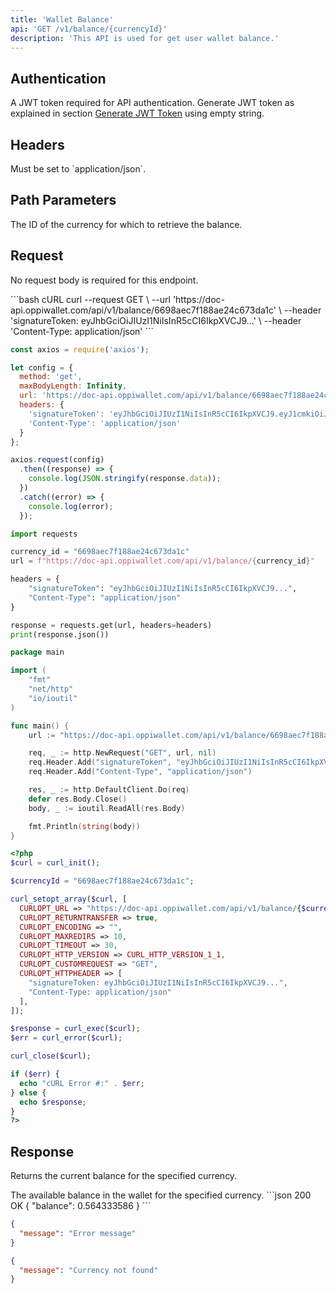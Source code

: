 ```yaml
---
title: 'Wallet Balance'
api: 'GET /v1/balance/{currencyId}'
description: 'This API is used for get user wallet balance.'
---
```


## Authentication

<ParamField header="signatureToken" type="string" required>
  A JWT token required for API authentication.
Generate JWT token as explained in section <a href="/authentication/generate-jwt-token">Generate JWT Token</a> using empty string.
</ParamField>

## Headers

<ParamField header="Content-Type" type="string" required>
  Must be set to `application/json`.
</ParamField>

## Path Parameters

<ParamField path="currencyId" type="string" required>
  The ID of the currency for which to retrieve the balance.
</ParamField>

## Request

No request body is required for this endpoint.

<RequestExample>
```bash cURL
curl --request GET \
  --url 'https://doc-api.oppiwallet.com/api/v1/balance/6698aec7f188ae24c673da1c' \
  --header 'signatureToken: eyJhbGciOiJIUzI1NiIsInR5cCI6IkpXVCJ9...' \
  --header 'Content-Type: application/json'
```

```javascript JavaScript
const axios = require('axios');

let config = {
  method: 'get',
  maxBodyLength: Infinity,
  url: 'https://doc-api.oppiwallet.com/api/v1/balance/6698aec7f188ae24c673da1c',
  headers: { 
    'signatureToken': 'eyJhbGciOiJIUzI1NiIsInR5cCI6IkpXVCJ9.eyJ1cmkiOiJjcmVhdGVUcmFuc2FjdGlvblJlcXVlc3QiLCJpYXQiOjE3MTUxNTM2NTQsImV4cCI6MTcxNTE1MzcwOSwia2V5Ijoicmh0TmJELU9yTFQteFp3M3QtMkpFWnR4Iiwic2lnbmF0dXJlU3RyaW5nIjoiMWVjY2M1NDc0YWZiMzU4NDExNDEzNjBkOGQ0MDBlMWYxOWIzNRjYzVkM2YxNTRjNmQ5YjViNSJ9.JuF7d8Oc4EyMvm7s5g3CN9L9Wbl_TFI_yO8jt20dvHw',
    'Content-Type': 'application/json'
  }
};

axios.request(config)
  .then((response) => {
    console.log(JSON.stringify(response.data));
  })
  .catch((error) => {
    console.log(error);
  });
```

```python Python
import requests

currency_id = "6698aec7f188ae24c673da1c"
url = f"https://doc-api.oppiwallet.com/api/v1/balance/{currency_id}"

headers = {
    "signatureToken": "eyJhbGciOiJIUzI1NiIsInR5cCI6IkpXVCJ9...",
    "Content-Type": "application/json"
}

response = requests.get(url, headers=headers)
print(response.json())
```

```go Go
package main

import (
	"fmt"
	"net/http"
	"io/ioutil"
)

func main() {
	url := "https://doc-api.oppiwallet.com/api/v1/balance/6698aec7f188ae24c673da1c"

	req, _ := http.NewRequest("GET", url, nil)
	req.Header.Add("signatureToken", "eyJhbGciOiJIUzI1NiIsInR5cCI6IkpXVCJ9...")
	req.Header.Add("Content-Type", "application/json")

	res, _ := http.DefaultClient.Do(req)
	defer res.Body.Close()
	body, _ := ioutil.ReadAll(res.Body)

	fmt.Println(string(body))
}
```

```php PHP
<?php
$curl = curl_init();

$currencyId = "6698aec7f188ae24c673da1c";

curl_setopt_array($curl, [
  CURLOPT_URL => "https://doc-api.oppiwallet.com/api/v1/balance/{$currencyId}",
  CURLOPT_RETURNTRANSFER => true,
  CURLOPT_ENCODING => "",
  CURLOPT_MAXREDIRS => 10,
  CURLOPT_TIMEOUT => 30,
  CURLOPT_HTTP_VERSION => CURL_HTTP_VERSION_1_1,
  CURLOPT_CUSTOMREQUEST => "GET",
  CURLOPT_HTTPHEADER => [
    "signatureToken: eyJhbGciOiJIUzI1NiIsInR5cCI6IkpXVCJ9...",
    "Content-Type: application/json"
  ],
]);

$response = curl_exec($curl);
$err = curl_error($curl);

curl_close($curl);

if ($err) {
  echo "cURL Error #:" . $err;
} else {
  echo $response;
}
?>
```
</RequestExample>

## Response

Returns the current balance for the specified currency.

<ResponseField name="balance" type="number" required>
  The available balance in the wallet for the specified currency.
</ResponseField>

<ResponseExample>
```json 200 OK
{
  "balance": 0.564333586
}
```

```json 400 Bad Request
{
  "message": "Error message"
}
```

```json 404 Not Found
{
  "message": "Currency not found"
}
```
</ResponseExample>
